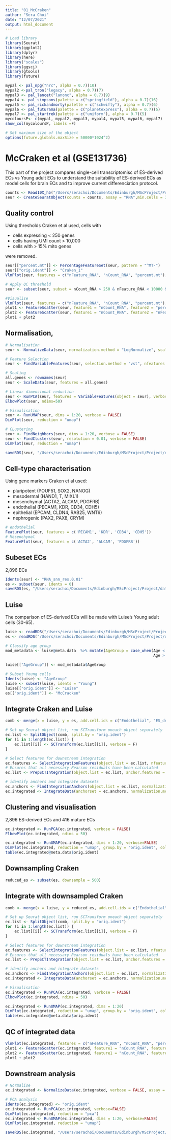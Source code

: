 ```yaml
---
title: "01_McCraken"
author: "Sera Choi"
date: "12/07/2021"
output: html_document
---
```


```r
# Load library
library(Seurat)
library(ggplot2)
library(dplyr)
library(here)
library("scales")
library(ggsci)
library(gtools)
library(future)

mypal <- pal_npg("nrc", alpha = 0.7)(10)
mypal2 <-pal_tron("legacy", alpha = 0.7)(7)
mypal3 <- pal_lancet("lanonc", alpha = 0.7)(9)
mypal4 <- pal_simpsons(palette = c("springfield"), alpha = 0.7)(16)
mypal5 <- pal_rickandmorty(palette = c("schwifty"), alpha = 0.7)(6)
mypal6 <- pal_futurama(palette = c("planetexpress"), alpha = 0.7)(5)
mypal7 <- pal_startrek(palette = c("uniform"), alpha = 0.7)(5)
mycoloursP<- c(mypal, mypal2, mypal3, mypal4, mypal5, mypal6, mypal7)
show_col(mycoloursP, labels =F)

# Set maximum size of the object 
options(future.globals.maxSize = 50000*1024^2)
```

# McCraken et al (GSE131736)

This part of the project compares single-cell transcriptomisc of ES-derived ECs vs Young adult ECs to understand the suitability of ES-derived ECs as model cells for brain ECs and to improve current differenciation protocol.  

```r
counts <- Read10X_h5("/Users/serachoi/Documents/Edinburgh/MScProject/Project/data/Craken_1.h5", use.names = TRUE, unique.features = TRUE)
seur <- CreateSeuratObject(counts = counts, assay = "RNA",min.cells = 3, min.features = 200)
```

## Quality control

Using thresholds Craken et al used, cells with 

* cells expressing < 250 genes 
* cells having UMI count > 10,000
* cells with > 15% mito genes 

were removed. 

```r
seur[["percent.mt"]] <- PercentageFeatureSet(seur, pattern = "^MT-")
seur[["orig.ident"]] <- "Craken_1"
VlnPlot(seur, features = c("nFeature_RNA", "nCount_RNA", "percent.mt"), ncol = 3, pt.size =0)

# Apply QC threshold
seur <- subset(seur, subset = nCount_RNA > 250 & nFeature_RNA < 10000 & percent.mt < 15)

#Visualise
VlnPlot(seur, features = c("nFeature_RNA", "nCount_RNA", "percent.mt"), ncol = 3, pt.size =0)
plot1 <- FeatureScatter(seur, feature1 = "nCount_RNA", feature2 = "percent.mt")
plot2 <- FeatureScatter(seur, feature1 = "nCount_RNA", feature2 = "nFeature_RNA")
plot1 + plot2
```

## Normalisation, 

```r
# Normalisation
seur <- NormalizeData(seur, normalization.method = "LogNormalize", scale.factor = 10000)

# Feature Selection
seur <- FindVariableFeatures(seur, selection.method = "vst", nfeatures = 2000)

# Scaling 
all.genes <- rownames(seur)
seur <- ScaleData(seur, features = all.genes)

# Linear dimensional reduction
seur <- RunPCA(seur, features = VariableFeatures(object = seur), verbose = FALSE)
ElbowPlot(seur, ndims=50)

# Visualisation
seur <- RunUMAP(seur, dims = 1:20, verbose = FALSE)
DimPlot(seur, reduction = "umap")

# CLustering 
seur <- FindNeighbors(seur, dims = 1:20, verbose = FALSE)
seur <- FindClusters(seur, resolution = 0.01, verbose = FALSE)
DimPlot(seur, reduction = "umap")

saveRDS(seur, "/Users/serachoi/Documents/Edinburgh/MScProject/Project/data/Craken.RDS")
```

## Cell-type characterisation

Using gene markers Craken et al used:

* pluripotent (POUF51, SOX2, NANOG)
* mesodermal (HAND1, T, MIXL1)
* mesenchymal (ACTA2, ALCAM, PDGFRB)
* endothelial (PECAM1, KDR, CD34, CDH5)
* epithelial (EPCAM, CLDN4, RAB25, WNT6)
* nephrogenic (PAX2, PAX8, CRYM)


```r
# endothelial 
FeaturePlot(seur, features = c('PECAM1', 'KDR', 'CD34', 'CDH5'))
# Mesenchymal
FeaturePlot(seur, features = c('ACTA2', 'ALCAM', 'PDGFRB'))
```

## Subeset ECs

2,896 ECs

```r
Idents(seur) <- "RNA_snn_res.0.01"
es <- subset(seur, idents = 0)
saveRDS(es, "/Users/serachoi/Documents/Edinburgh/MScProject/Project/data/processed/Craken_ec.RDS")
```

## Luise

The comparison of ES-derived ECs will be made with Luise's Young adult cells (30-65).

```r
luise <- readRDS("/Users/serachoi/Documents/Edinburgh/MScProject/Project/data/processed/Luise_ec.RDS")
es <- readRDS("/Users/serachoi/Documents/Edinburgh/MScProject/Project/data/processed/Craken_ec.RDS")

# Classify age group
mod_metadata <- luise@meta.data  %>% mutate(AgeGroup = case_when(Age < 65 ~ 'Young',
                                                                 Age > 65 ~ 'Old'))
                                    
luise[["AgeGroup"]] <- mod_metadata$AgeGroup

# Subset Young cells 
Idents(luise) <- "AgeGroup"
luise <- subset(luise, idents = "Young")
luise[["orig.ident"]] <- "Luise"
es[["orig.ident"]] <- "McCracken"
```

## Integrate Craken and Luise

```r
comb <- merge(x = luise, y = es, add.cell.ids = c("Endothelial", "ES_derived"))

# Set up Seurat object list, run SCTransform oneach object separately
ec.list <- SplitObject(comb, split.by = "orig.ident")
for (i in 1:length(ec.list)) {
    ec.list[[i]] <- SCTransform(ec.list[[i]], verbose = F)
}

# Select features for downstream integration
ec.features <- SelectIntegrationFeatures(object.list = ec.list, nfeatures = 2000)
# Ensures that all necessary Pearson residuals have been calculated 
ec.list <- PrepSCTIntegration(object.list = ec.list, anchor.features = ec.features, verbose = F)

# identify anchors and integrate datasets 
ec.anchors <- FindIntegrationAnchors(object.list = ec.list, normalization.method = "SCT", anchor.features = ec.features, verbose = F)
ec.integrated <- IntegrateData(anchorset = ec.anchors, normalization.method = "SCT", verbose = F)
```


## Clustering and visualisation 

2,896 ES-derived ECs and 416 mature ECs

```r
ec.integrated <- RunPCA(ec.integrated, verbose = FALSE)
ElbowPlot(ec.integrated, ndims = 50)

ec.integrated <- RunUMAP(ec.integrated, dims = 1:20, verbose=FALSE)
DimPlot(ec.integrated, reduction = "umap", group.by = "orig.ident", cols=mycoloursP[1:25])
table(ec.integrated@meta.data$orig.ident)
```

## Downsampling Craken

```r
reduced_es <- subset(es, downsample = 500)

```

## Integrate with downsampled Craken 

```r
comb <- merge(x = luise, y = reduced_es, add.cell.ids = c("Endothelial", "ES_derived"))

# Set up Seurat object list, run SCTransform oneach object separately
ec.list <- SplitObject(comb, split.by = "orig.ident")
for (i in 1:length(ec.list)) {
    ec.list[[i]] <- SCTransform(ec.list[[i]], verbose = F)
}

# Select features for downstream integration
ec.features <- SelectIntegrationFeatures(object.list = ec.list, nfeatures = 2000)
# Ensures that all necessary Pearson residuals have been calculated 
ec.list <- PrepSCTIntegration(object.list = ec.list, anchor.features = ec.features, verbose = F)

# identify anchors and integrate datasets 
ec.anchors <- FindIntegrationAnchors(object.list = ec.list, normalization.method = "SCT", anchor.features = ec.features, verbose = F)
ec.integrated <- IntegrateData(anchorset = ec.anchors, normalization.method = "SCT", verbose = F)

# Visualisation
ec.integrated <- RunPCA(ec.integrated, verbose = FALSE)
ElbowPlot(ec.integrated, ndims = 50)

ec.integrated <- RunUMAP(ec.integrated, dims = 1:20)
DimPlot(ec.integrated, reduction = "umap", group.by = "orig.ident", cols=mycoloursP[1:25])
table(ec.integrated@meta.data$orig.ident)
```

## QC of integrated data

```r
VlnPlot(ec.integrated, features = c("nFeature_RNA", "nCount_RNA", "percent.mt"), ncol = 3)
plot1 <- FeatureScatter(ec.integrated, feature1 = "nCount_RNA", feature2 = "percent.mt")
plot2 <- FeatureScatter(ec.integrated, feature1 = "nCount_RNA", feature2 = "nFeature_RNA")
plot1 + plot2
```

## Downstream analysis 

```r
# Normalise 
ec.integrated <- NormalizeData(ec.integrated, verbose = FALSE, assay = "RNA")

# PCA analysis
Idents(ec.integrated) <- "orig.ident"
ec.integrated <- RunPCA(ec.integrated, verbose=FALSE)
DimPlot(ec.integrated, reduction = "pca")
ec.integrated <- RunUMAP(ec.integrated, dims = 1:20, verbose=FALSE)
DimPlot(ec.integrated, reduction = "umap")

saveRDS(ec.integrated, "/Users/serachoi/Documents/Edinburgh/MScProject/Project/data/processed/ES_EC_integrated.RDS")
```




















